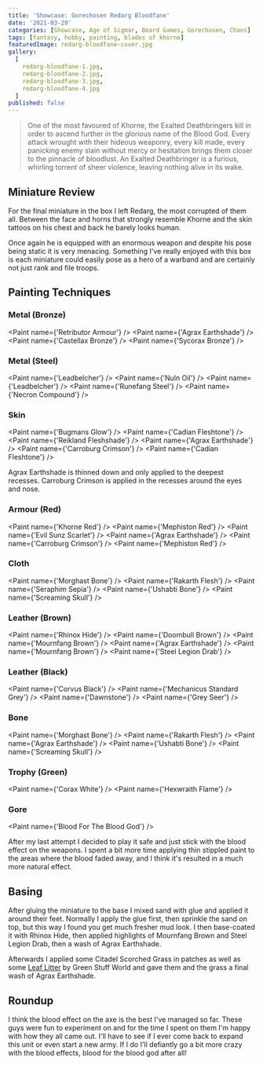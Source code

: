 ```yaml
---
title: 'Showcase: Gorechosen Redarg Bloodfane'
date: '2021-03-29'
categories: [Showcase, Age of Sigmar, Board Games, Gorechosen, Chaos]
tags: [fantasy, hobby, painting, blades of khorne]
featuredImage: redarg-bloodfane-cover.jpg
gallery:
  [
    redarg-bloodfane-1.jpg,
    redarg-bloodfane-2.jpg,
    redarg-bloodfane-3.jpg,
    redarg-bloodfane-4.jpg
  ]
published: false
---
```


> One of the most favoured of Khorne, the Exalted Deathbringers kill in order to ascend further in the glorious name
> of the Blood God. Every attack wrought with their hideous weaponry, every kill made, every panicking enemy slain
> without mercy or hesitation brings them closer to the pinnacle of bloodlust. An Exalted Deathbringer is a furious,
> whirling torrent of sheer violence, leaving nothing alive in its wake.

## Miniature Review

For the final miniature in the box I left Redarg, the most corrupted of them all. Between the face and horns that
strongly resemble Khorne and the skin tattoos on his chest and back he barely looks human.

Once again he is equipped with an enormous weapon and despite his pose being static it is very menacing. Something I've
really enjoyed with this box is each miniature could easily pose as a hero of a warband and are certainly not just rank
and file troops.

## Painting Techniques

### Metal (Bronze)
<Paint name={'Retributor Armour'} />
<Paint name={'Agrax Earthshade'} />
<Paint name={'Castellax Bronze'} />
<Paint name={'Sycorax Bronze'} />

### Metal (Steel)
<Paint name={'Leadbelcher'} />
<Paint name={'Nuln Oil'} />
<Paint name={'Leadbelcher'} />
<Paint name={'Runefang Steel'} />
<Paint name={'Necron Compound'} />

### Skin
<Paint name={'Bugmans Glow'} />
<Paint name={'Cadian Fleshtone'} />
<Paint name={'Reikland Fleshshade'} />
<Paint name={'Agrax Earthshade'} />
<Paint name={'Carroburg Crimson'} />
<Paint name={'Cadian Fleshtone'} />

Agrax Earthshade is thinned down and only applied to the deepest recesses.
Carroburg Crimson is applied in the recesses around the eyes and nose.

### Armour (Red)
<Paint name={'Khorne Red'} />
<Paint name={'Mephiston Red'} />
<Paint name={'Evil Sunz Scarlet'} />
<Paint name={'Agrax Earthshade'} />
<Paint name={'Carroburg Crimson'} />
<Paint name={'Mephiston Red'} />

### Cloth
<Paint name={'Morghast Bone'} />
<Paint name={'Rakarth Flesh'} />
<Paint name={'Seraphim Sepia'} />
<Paint name={'Ushabti Bone'} />
<Paint name={'Screaming Skull'} />

### Leather (Brown)
<Paint name={'Rhinox Hide'} />
<Paint name={'Doombull Brown'} />
<Paint name={'Mournfang Brown'} />
<Paint name={'Agrax Earthshade'} />
<Paint name={'Mournfang Brown'} />
<Paint name={'Steel Legion Drab'} />

### Leather (Black)
<Paint name={'Corvus Black'} />
<Paint name={'Mechanicus Standard Grey'} />
<Paint name={'Dawnstone'} />
<Paint name={'Grey Seer'} />

### Bone
<Paint name={'Morghast Bone'} />
<Paint name={'Rakarth Flesh'} />
<Paint name={'Agrax Earthshade'} />
<Paint name={'Ushabti Bone'} />
<Paint name={'Screaming Skull'} />

### Trophy (Green)
<Paint name={'Corax White'} />
<Paint name={'Hexwraith Flame'} />

### Gore
<Paint name={'Blood For The Blood God'} />

After my last attempt I decided to play it safe and just stick with the blood effect on the weapons. I spent a bit more
time applying thin stippled paint to the areas where the blood faded away, and I think it's resulted in a much more
natural effect.

## Basing

After gluing the miniature to the base I mixed sand with glue and applied it around their feet. Normally I apply the
glue first, then sprinkle the sand on top, but this way I found you get much fresher mud look. I then base-coated it
with Rhinox Hide, then applied highlights of Mournfang Brown and Steel Legion Drab, then a wash of Agrax Earthshade.

Afterwards I applied some Citadel Scorched Grass in patches as well as some
[Leaf Litter](http://www.greenstuffworld.com/en/model-leaves/277-leaf-scatter-litter-natural-leaves.html)
by Green Stuff World and gave them and the grass a final wash of Agrax Earthshade.

## Roundup

I think the blood effect on the axe is the best I've managed so far. These guys were fun to experiment on and for the
time I spent on them I'm happy with how they all came out. I'll have to see if I ever come back to expand this unit or
even start a new army. If I do I'll defiantly go a bit more crazy with the blood effects, blood for the blood god after
all!
